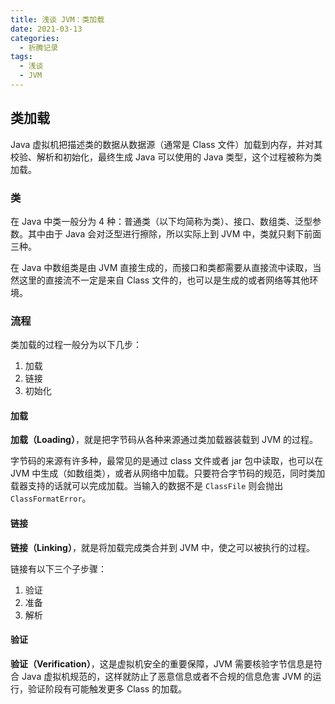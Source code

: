 ```yaml
---
title: 浅谈 JVM：类加载
date: 2021-03-13
categories:
  - 折腾记录
tags:
  - 浅谈
  - JVM
---
```


## 类加载

Java 虚拟机把描述类的数据从数据源（通常是 Class 文件）加载到内存，并对其校验、解析和初始化，最终生成 Java 可以使用的 Java 类型，这个过程被称为类加载。

### 类

在 Java 中类一般分为 4 种：普通类（以下均简称为类）、接口、数组类、泛型参数。其中由于 Java 会对泛型进行擦除，所以实际上到 JVM 中，类就只剩下前面三种。

在 Java 中数组类是由 JVM 直接生成的，而接口和类都需要从直接流中读取，当然这里的直接流不一定是来自 Class 文件的，也可以是生成的或者网络等其他环境。

### 流程

类加载的过程一般分为以下几步：

1. 加载
2. 链接
3. 初始化

#### 加载

**加载（Loading）**，就是把字节码从各种来源通过类加载器装载到 JVM 的过程。

字节码的来源有许多种，最常见的是通过 class 文件或者 jar 包中读取，也可以在 JVM 中生成（如数组类），或者从网络中加载。只要符合字节码的规范，同时类加载器支持的话就可以完成加载。当输入的数据不是 `ClassFile` 则会抛出 `ClassFormatError`。

#### 链接

**链接（Linking）**，就是将加载完成类合并到 JVM 中，使之可以被执行的过程。

链接有以下三个子步骤：

1. 验证
2. 准备
3. 解析

#### 验证

**验证（Verification）**，这是虚拟机安全的重要保障，JVM 需要核验字节信息是符合 Java 虚拟机规范的，这样就防止了恶意信息或者不合规的信息危害 JVM 的运行，验证阶段有可能触发更多 Class 的加载。

